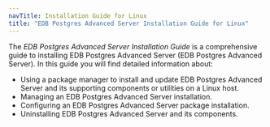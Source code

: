 ```yaml
---
navTitle: Installation Guide for Linux
title: "EDB Postgres Advanced Server Installation Guide for Linux"
---
```


<div id="introduction" class="registered_link"></div>

The *EDB Postgres Advanced Server Installation Guide* is a comprehensive guide to installing EDB Postgres Advanced Server (EDB Postgres Advanced Server). In this guide you will find detailed information about:

-   Using a package manager to install and update EDB Postgres Advanced Server and its supporting components or utilities on a Linux host.
-   Managing an EDB Postgres Advanced Server installation.
-   Configuring an EDB Postgres Advanced Server package installation.
-   Uninstalling EDB Postgres Advanced Server and its components.

